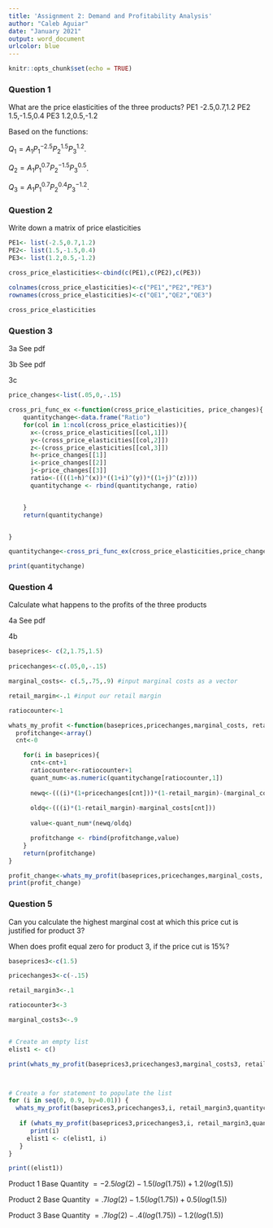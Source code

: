 ---
title: 'Assignment 2: Demand and Profitability Analysis'
author: "Caleb Aguiar"
date: "January 2021"
output: word_document
urlcolor: blue
---

```{r setup, include=FALSE}
knitr::opts_chunk$set(echo = TRUE)

```

### Question 1

What are the price elasticities of the three products? 
PE1 -2.5,0.7,1.2
PE2  1.5,-1.5,0.4
PE3  1.2,0.5,-1.2

Based on the functions:

$Q_1 =  A_1P_1^{-2.5}P_2^{1.5}P_3^{1.2}$.

$Q_2 =  A_1P_1^{0.7}P_2^{-1.5}P_3^{0.5}$.

$Q_3 =  A_1P_1^{0.7}P_2^{0.4}P_3^{-1.2}$.


### Question 2

Write down a matrix of price elasticities 

```{r}
PE1<- list(-2.5,0.7,1.2)
PE2<- list(1.5,-1.5,0.4)
PE3<- list(1.2,0.5,-1.2)

cross_price_elasticities<-cbind(c(PE1),c(PE2),c(PE3))
      
colnames(cross_price_elasticities)<-c("PE1","PE2","PE3")
rownames(cross_price_elasticities)<-c("QE1","QE2","QE3")

cross_price_elasticities
```
### Question 3

3a See pdf

3b See pdf

3c

```{r}
price_changes<-list(.05,0,-.15)

cross_pri_func_ex <-function(cross_price_elasticities, price_changes){
    quantitychange<-data.frame("Ratio")
    for(col in 1:ncol(cross_price_elasticities)){
      x<-(cross_price_elasticities[[col,1]])
      y<-(cross_price_elasticities[[col,2]])
      z<-(cross_price_elasticities[[col,3]])
      h<-price_changes[[1]]
      i<-price_changes[[2]]
      j<-price_changes[[3]]
      ratio<-((((1+h)^(x))*((1+i)^(y))*((1+j)^(z))))
      quantitychange <- rbind(quantitychange, ratio)


    }
    return(quantitychange)


}

quantitychange<-cross_pri_func_ex(cross_price_elasticities,price_changes)

print(quantitychange)
```
### Question 4

Calculate what happens to the profits of the three products

4a See pdf

4b 

```{r}

baseprices<- c(2,1.75,1.5)
  
pricechanges<-c(.05,0,-.15)

marginal_costs<- c(.5,.75,.9) #input marginal costs as a vector

retail_margin<-.1 #input our retail margin

ratiocounter<-1

whats_my_profit <-function(baseprices,pricechanges,marginal_costs, retail_margin,quantitychange, ratiocounter){
  profitchange<-array()
  cnt<-0

    for(i in baseprices){
      cnt<-cnt+1
      ratiocounter<-ratiocounter+1
      quant_num<-as.numeric(quantitychange[ratiocounter,1])
      
      newq<-(((i)*(1+pricechanges[cnt]))*(1-retail_margin)-(marginal_costs[cnt]))
      
      oldq<-(((i)*(1-retail_margin)-marginal_costs[cnt]))
      
      value<-quant_num*(newq/oldq)

      profitchange <- rbind(profitchange,value)
    }
    return(profitchange)
}

profit_change<-whats_my_profit(baseprices,pricechanges,marginal_costs, retail_margin,quantitychange,ratiocounter)
print(profit_change)

```

### Question 5

Can you calculate the highest marginal cost at which this price cut is justified for product 3?

When does profit equal zero for product 3, if the price cut is 15%?


```{r}

baseprices3<-c(1.5)

pricechanges3<-c(-.15)

retail_margin3<-.1

ratiocounter3<-3

marginal_costs3<-.9


# Create an empty list
elist1 <- c()

print(whats_my_profit(baseprices3,pricechanges3,marginal_costs3, retail_margin3,quantitychange,ratiocounter3))



# Create a for statement to populate the list
for (i in seq(0, 0.9, by=0.01)) {
  whats_my_profit(baseprices3,pricechanges3,i, retail_margin3,quantitychange,ratiocounter3)
   
   if (whats_my_profit(baseprices3,pricechanges3,i, retail_margin3,quantitychange,ratiocounter3) > 1) {
      print(i)
     elist1 <- c(elist1, i)
   }
}

print((elist1))


```






Product 1 Base Quantity  $= -2.5log(2)-1.5(log(1.75))+1.2(log(1.5))$ 

Product 2 Base Quantity   $= .7log(2)-1.5(log(1.75))+0.5(log(1.5))$ 

Product 3 Base Quantity  $= .7log(2)-.4(log(1.75))-1.2(log(1.5))$ 